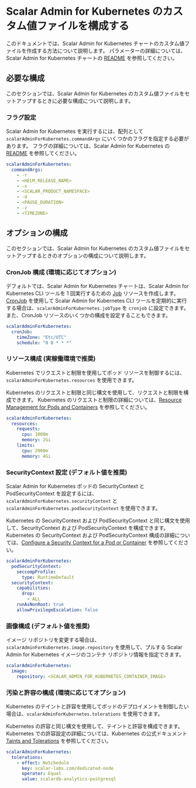 # Scalar Admin for Kubernetes のカスタム値ファイルを構成する


<TranslationBanner />

このドキュメントでは、Scalar Admin for Kubernetes チャートのカスタム値ファイルを作成する方法について説明します。 パラメーターの詳細については、Scalar Admin for Kubernetes チャートの [README](https://github.com/scalar-labs/helm-charts/blob/main/charts/scalar-admin-for-kubernetes/README.mdx) を参照してください。

## 必要な構成

このセクションでは、Scalar Admin for Kubernetes のカスタム値ファイルをセットアップするときに必要な構成について説明します。

### フラグ設定

Scalar Admin for Kubernetes を実行するには、配列として `scalarAdminForKubernetes.commandArgs` にいくつかのフラグを指定する必要があります。 フラグの詳細については、Scalar Admin for Kubernetes の [README](https://github.com/scalar-labs/scalar-admin-for-kubernetes/blob/main/README.mdx) を参照してください。

```yaml
scalarAdminForKubernetes:
  commandArgs:
    - -r
    - <HELM_RELEASE_NAME>
    - -n
    - <SCALAR_PRODUCT_NAMESPACE>
    - -d
    - <PAUSE_DURATION>
    - -z
    - <TIMEZONE>
```

## オプションの構成

このセクションでは、Scalar Admin for Kubernetes のカスタム値ファイルをセットアップするときのオプションの構成について説明します。

### CronJob 構成 (環境に応じてオプション)

デフォルトでは、Scalar Admin for Kubernetes チャートは、Scalar Admin for Kubernetes CLI ツールを 1 回実行するための [Job](https://kubernetes.io/docs/concepts/workloads/controllers/job/) リソースを作成します。 [CronJob](https://kubernetes.io/docs/concepts/workloads/controllers/cron-jobs/) を使用して Scalar Admin for Kubernetes CLI ツールを定期的に実行する場合は、`scalarAdminForKubernetes.jobType` を `cronjob` に設定できます。 また、CronJob リソースのいくつかの構成を設定することもできます。

```yaml
scalarAdminForKubernetes:
  cronJob:
    timeZone: "Etc/UTC"
    schedule: "0 0 * * *"
```

### リソース構成 (実稼働環境で推奨)

Kubernetes でリクエストと制限を使用してポッド リソースを制御するには、`scalarAdminForKubernetes.resources` を使用できます。

Kubernetes のリクエストと制限と同じ構文を使用して、リクエストと制限を構成できます。 Kubernetes のリクエストと制限の詳細については、[Resource Management for Pods and Containers](https://kubernetes.io/docs/concepts/configuration/manage-resources-containers/) を参照してください。

```yaml
scalarAdminForKubernetes:
  resources:
    requests:
      cpu: 1000m
      memory: 2Gi
    limits:
      cpu: 2000m
      memory: 4Gi
```

### SecurityContext 設定 (デフォルト値を推奨)

Scalar Admin for Kubernetes ポッドの SecurityContext と PodSecurityContext を設定するには、`scalarAdminForKubernetes.securityContext` と `scalarAdminForKubernetes.podSecurityContext` を使用できます。

Kubernetes の SecurityContext および PodSecurityContext と同じ構文を使用して、SecurityContext および PodSecurityContext を構成できます。 Kubernetes の SecurityContext および PodSecurityContext 構成の詳細については、[Configure a Security Context for a Pod or Container](https://kubernetes.io/docs/tasks/configure-pod-container/security-context/) を参照してください。

```yaml
scalarAdminForKubernetes:
  podSecurityContext:
    seccompProfile:
      type: RuntimeDefault
  securityContext:
    capabilities:
      drop:
        - ALL
    runAsNonRoot: true
    allowPrivilegeEscalation: false
```

### 画像構成 (デフォルト値を推奨)

イメージ リポジトリを変更する場合は、`scalarAdminForKubernetes.image.repository` を使用して、プルする Scalar Admin for Kubernetes イメージのコンテナ リポジトリ情報を指定できます。

```yaml
scalarAdminForKubernetes:
  image:
    repository: <SCALAR_ADMIN_FOR_KUBERNETES_CONTAINER_IMAGE>
```

### 汚染と許容の構成 (環境に応じてオプション)

Kubernetes のテイントと許容を使用してポッドのデプロイメントを制御したい場合は、`scalarAdminForKubernetes.tolerations` を使用できます。

Kubernetes の許容と同じ構文を使用して、テイントと許容を構成できます。 Kubernetes での許容設定の詳細については、Kubernetes の公式ドキュメント [Taints and Tolerations](https://kubernetes.io/docs/concepts/scheduling-eviction/taint-and-toleration/) を参照してください。

```yaml
scalarAdminForKubernetes:
  tolerations:
    - effect: NoSchedule
      key: scalar-labs.com/dedicated-node
      operator: Equal
      value: scalardb-analytics-postgresql
```
